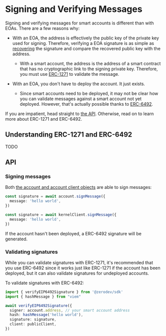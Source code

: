 # Signing and Verifying Messages

Signing and verifying messages for smart accounts is different than with EOAs.  There are a few reasons why:

- With an EOA, the address is effectively the public key of the private key used for signing.  Therefore, verifying a EOA signature is as simple as [recovering](https://soliditydeveloper.com/ecrecover) the signature and compare the recovered public key with the address.
  - With a smart account, the address is the address of a smart contract that has no cryptographic link to the signing private key.  Therefore, you must use [ERC-1271](https://eips.ethereum.org/EIPS/eip-1271) to validate the message.

- With an EOA, you don't have to deploy the account.  It just exists.
  - Since smart accounts need to be deployed, it may not be clear how you can validate messages against a smart account not yet deployed.  However, that's actually possible thanks to [ERC-6492](https://eips.ethereum.org/EIPS/eip-6492).

If you are impatient, head straight to [the API](#api).  Otherwise, read on to learn more about ERC-1271 and ERC-6492.

## Understanding ERC-1271 and ERC-6492

TODO

## API

### Signing messages

Both [the account and account client objects](/sdk/v5_3_x/core-api/create-account#create-a-kernel-account) are able to sign messages:

```ts
const signature = await account.signMessage({
  message: 'hello world',
})

const signature = await kernelClient.signMessage({
  message: 'hello world',
})
```

If the account hasn't been deployed, a ERC-6492 signature will be generated.

### Validating signatures

While you can validate signatures with ERC-1271, it's recommended that you use ERC-6492 since it works just like ERC-1271 if the account has been deployed, but it can also validate signatures for undeployed accounts.

To validate signatures with ERC-6492:

```ts
import { verifyEIP6492Signature } from '@zerodev/sdk'
import { hashMessage } from "viem"

await verifyEIP6492Signature({
  signer: account.address, // your smart account address
  hash: hashMessage('hello world'),
  signature: signature,
  client: publicClient,
})
```